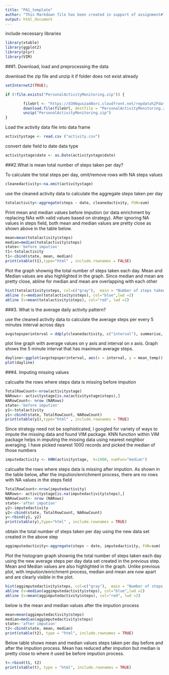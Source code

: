 ```yaml
---
title: "PA1_template"
author: "This Markdown file has been created in support of assignment#1 for Reproducible Research course"
output: html_document
---
```



include necessary libraries

```r
library(xtable)
library(ggplot2)
library(plyr)
library(VIM)
```

###1. Download, load and preprocessing the data  

download the zip file and unzip it if folder does not exist already

```r
setInternet2(TRUE);

if (!file.exists("PersonalActivityMonitoring.zip")) {

        fileUrl <- "https://d396qusza40orc.cloudfront.net/repdata%2Fdata%2Factivity.zip"
        download.file(fileUrl, destfile = "PersonalActivityMonitoring.zip", mode = "wb")
        unzip("PersonalActivityMonitoring.zip")
}
```


Load the activity data file into data frame

```r
activitystage <- read.csv ("activity.csv")
```

convert date field to date data type
```r
activitystage$date <- as.Date(activitystage$date)
```

###2.What is mean total number of steps taken per day?  

To calculate the total steps per day, omit/remove rows with NA steps values

```r
cleanedactivity<-na.omit(activitystage)
```

use the cleaned activity data to calculate the aggregate steps taken per day

```r
totalactivity<-aggregate(steps ~ date, cleanedactivity, FUN=sum)
```

Print mean and median values before impution (or data enrichment by replacing NAs with valid values based on strategy).  After ignoring NA values in steps field, both mean and median values are pretty close as shown above in the table below.

```r
mean=mean(totalactivity$steps)
median=median(totalactivity$steps)
state<-'before impution'
t1<-totalactivity
t1<-cbind(state, mean, median)
print(xtable(t1),type="html" , include.rownames = FALSE)
```


Plot the graph shownig the total number of steps taken each day. Mean and Median values are also highlighted in the graph. Since median and mean are pretty close, abline for median and mean are overlapping with each other  

```r
hist(totalactivity$steps, col=c("gray"),  main = "Number of steps taken per day (before impution)", xlab= "steps")
abline (v=median(totalactivity$steps), col="blue",lwd =2)
abline (v=mean(totalactivity$steps), col="red", lwd =2)
```
      
###3. What is the average daily activity pattern?

use the cleaned activity data to calculate the average steps per every 5 minutes interval across days  

```r
avgstepsperinterval = ddply(cleanedactivity, c("interval"), summarise, mean_temp = mean(steps))
```

plot line graph with average values on y axis and interval on x axis. Graph shows the 5 minute interval that has maximum average steps.   

```r
dayline<-ggplot(avgstepsperinterval, aes(x = interval, y = mean_temp)) + geom_line() + labs (title = "avg steps per interval", X= "interval",  y= "avg steps per day") 
plot(dayline)
```

###4. Imputing missing values  


calcualte the rows where steps data is missing before impution  

```r
TotalRowCount<-nrow(activitystage)
NARows<- activitystage[is.na(activitystage$steps),]
NARowCount<- nrow (NARows)
state<-'before impution'
y1<-totalactivity
y1<-cbind(state, TotalRowCount, NARowCount)
print(xtable(y1),type="html" , include.rownames = TRUE)
```

Since strategy need not be sophisticated, I googled for variety of ways to impute the missing data and found VIM package. KNN function within VIM package helps in imputing the missing data using nearest neighbor averaging. I have picked nearest 1000 records and picked the median of those numbers  

```r
imputedactivity <- kNN(activitystage,  k=1000, numFun="median")
```

calcualte the rows where steps data is missing after impution.  As shown in the table below, after the impution/enrichment process, there are no rows with NA values in the steps field
```r
TotalRowCount<-nrow(imputedactivity)
NARows<- activitystage[is.na(imputedactivity$steps),]
NARowCount<- nrow (NARows)
state<-'after impution'
y2<-imputedactivity
y2<-cbind(state, TotalRowCount, NARowCount)
y<-rbind(y1, y2)
print(xtable(y),type="html" , include.rownames = TRUE)
```


obtain the total number of steps taken per day using the new data set created in the above step  

```r
aggimputedactivity<-aggregate(steps ~ date, imputedactivity, FUN=sum)
```

Plot the histogram graph shownig the total number of steps taken each day using the new average steps per day data set created in the previous step. Mean and Median values are also highlighted in the graph. Unlike previous plot, with impution/enrichment process, median and mean are now apart and are clearly visible in the plot. 

```r
hist(aggimputedactivity$steps, col=c("gray"),  main = "Number of steps taken per day (after impution)", xlab= "steps")
abline (v=median(aggimputedactivity$steps), col="blue",lwd =2)
abline (v=mean(aggimputedactivity$steps), col="red", lwd =2)  

```

  
below is the mean and median values after the impution process 

```r
mean=mean(aggimputedactivity$steps)
median=median(aggimputedactivity$steps)
state<-'after impution'
t2<-cbind(state, mean, median)
print(xtable(t2), type = "html", include.rownames = TRUE)  

```

  
Below table shows mean and median values steps taken per day before and after the impution process.  Mean has reduced after impution but median is pretty close to where it used be before impution process.

```r
t<-rbind(t1, t2)
print(xtable(t), type = "html", include.rownames = TRUE)  
```











